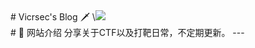 
<BaseLayout title="Home">
  <BaseCard title="Home">
    <div class="flex">
      <div class="p-6">
          # Vicrsec's Blog 🗡
          \<img src=1 onerror=一名喜欢摸鱼🐟的网络安全学习生👋！！！>
      </div>
    </div>

  </BaseCard>

  <BaseCard title="Home" image="/index.webp">
# 🧊 网站介绍
分享关于CTF以及打靶日常，不定期更新。
---
  </BaseCard>
</BaseLayout>
